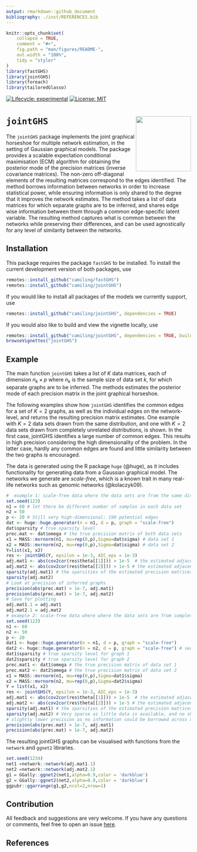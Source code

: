 ```yaml
---
output: rmarkdown::github_document
bibliography: ./inst/REFERENCES.bib
---
```


<!-- README.md is generated from README.Rmd. Please edit that file -->

```r
knitr::opts_chunk$set(
    collapse = TRUE,
    comment = "#>",
    fig.path = "man/figures/README-",
    out.width = "100%",
    tidy = "styler"
)
library(fastGHS)
library(jointGHS)
library(foreach)
library(tailoredGlasso)
```


<!-- badges: start -->
[![Lifecycle: experimental](https://img.shields.io/badge/lifecycle-experimental-orange.svg)](https://www.tidyverse.org/lifecycle/#experimental)
[![License: MIT](https://img.shields.io/badge/License-MIT-yellow.svg)](https://opensource.org/licenses/MIT)
<!--[![codecov](https://codecov.io/gh/Camiling/JoStARS/branch/main/graph/badge.svg?token=QL5ZW3RQZD)](https://codecov.io/gh/Camiling/JoStARS) -->
<!--[![R build status](https://github.com/Camiling/JoStARS/workflows/R-CMD-check/badge.svg)](https://github.com/Camiling/JoStARS/actions) -->
<!-- badges: end -->

<!-- IF ON CRAN [![CRAN_Status_Badge](https://www.r-pkg.org/badges/version-last-release/shapr)]
[![CRAN_Downloads_Badge](https://cranlogs.r-pkg.org/badges/grand-total/shapr)]---->
<!--PAPER HERE [![DOI](https://joss.theoj.org/papers/10.21105/joss.02027/status.svg)]---->


# `jointGHS` <img src="man/figures/jointGHSlogo.png" align="right" height="150"/>


The `jointGHS` package implements the joint graphical horseshoe for multiple network estimation, in the setting of Gaussian graphical models. The package provides a scalable expectation conditional maximisation (ECM) algorithm for obtaining the posterior mode of the precision matrices (inverse covariance matrices). The non-zero off-diagonal elements of the resulting matrices correspond to the edges identified. The method borrows information between networks in order to increase statistical power, while ensuring information is only shared to the degree that it improves the network estimates. The method takes a list of data matrices for which separate graphs are to be inferred, and shares edge wise information between them through a common edge-specific latent variable. The resulting method captures what is common between the networks while preserving their differences, and can be used agnostically for any level of similarity between the networks. 



## Installation

This package requires the package `fastGHS` to be installed. To install the current development version of both packages, use

```r
remotes::install_github("camiling/fastGHS")
remotes::install_github("camiling/jointGHS")
```

If you would like to install all packages of the models we currently support, use

```r
remotes::install_github("camiling/jointGHS", dependencies = TRUE)
```


If you would also like to build and view the vignette locally, use 

```r
remotes::install_github("camiling/jointGHS", dependencies = TRUE, build_vignettes = TRUE)
browseVignettes("jointGHS")
```


## Example


The main function `jointGHS` takes a list of $K$ data matrices, each of dimension $n_k \times p$ where $n_k$ is the sample size of data set $k$, for which separate graphs are to be inferred. The methods estimates the posterior mode of each precision matrix in the joint graphical horseshoe. 

The following examples show how `jointGHS` identifies the common edges for a set of $K=2$ graphs, as well as the individual edges on the network-level, and returns the resulting precision matrix estimates. One example with $K=2$ data sets drawn from the same distribution, and one with $K=2$ data sets drawn from completely unrelated distributions, is shown. In the first case, jointGHS identifies a large number of common edges. This results in high precision considering the high dimensionality of the problem. In the latter case, hardly any common edges are found and little similarity between the two graphs is encouraged. 

The data is generated using the R package `huge` (@huge), as it includes functionality for generating data from a Gaussian graphical model. The networks we generate are *scale-free*, which is a known trait in many real-life networks such as genomic networks (@kolaczyk09).

```r
#  example 1: scale-free data where the data sets are from the same distribution
set.seed(123)
n1 = 60 # let there be different number of samples in each data set
n2 = 50 
p <- 20 # Still very high-dimensional: 190 potential edges 
dat <- huge::huge.generator(n = n1, d = p, graph = "scale-free")
dat$sparsity # true sparsity level
prec.mat <- dat$omega # the true precision matrix of both data sets
x1 = MASS::mvrnorm(n1, mu=rep(0,p),Sigma=dat$sigma) # data set 1
x2 = MASS::mvrnorm(n2, mu=rep(0,p),Sigma=dat$sigma) # data set 2
Y=list(x1, x2)
res <- jointGHS(Y, epsilon = 1e-3, AIC_eps = 1e-3) 
adj.mat1 <- abs(cov2cor(res$theta[[1]])) > 1e-5  # the estimated adjacency matrix of graph 1
adj.mat2 <- abs(cov2cor(res$theta[[2]])) > 1e-5 # the estimated adjacency matrix of graph 2
sparsity(adj.mat1) # the sparsities of the estimated precision matrices
sparsity(adj.mat2)
# Look at precision of inferred graphs
precision(abs(prec.mat) > 1e-7, adj.mat1)
precision(abs(prec.mat) > 1e-7, adj.mat2)
# Save for plotting
adj.mat1.1 = adj.mat1
adj.mat2.1 = adj.mat2
# example 2: scale-free data where where the data sets are from completely unrelated distributions
set.seed(123)
n1 <- 60 
n2 <- 50
p <- 20
dat1 <- huge::huge.generator(n = n1, d = p, graph = "scale-free")
dat2 <- huge::huge.generator(n = n2, d = p, graph = "scale-free") # second graph is completely unrelated
dat1$sparsity # true sparsity level for graph 1
dat2$sparsity # true sparsity level for graph 2
prec.mat1 <- dat1$omega # the true precision matrix of data set 1
prec.mat2 <- dat2$omega # the true precision matrix of data set 2
x1 = MASS::mvrnorm(n1, mu=rep(0,p),Sigma=dat1$sigma)
x2 = MASS::mvrnorm(n2, mu=rep(0,p),Sigma=dat2$sigma)
Y = list(x1, x2)
res <- jointGHS(Y, epsilon = 1e-3, AIC_eps = 1e-3)
adj.mat1 <- abs(cov2cor(res$theta[[1]])) > 1e-5  # the estimated adjacency matrix of graph 1
adj.mat2 <- abs(cov2cor(res$theta[[2]])) > 1e-5 # the estimated adjacency matrix of graph 2
sparsity(adj.mat1) # the sparsities of the estimated precision matrices
sparsity(adj.mat2) # Very sparse as little data is available, and no shared information
# slightly lower precision as no information could be borrowed across classes, but still very high
precision(abs(prec.mat) > 1e-7, adj.mat1)
precision(abs(prec.mat) > 1e-7, adj.mat2)

```

The resulting jointGHS graphs can be visualised with functions from the `network` and `ggnet2` libraries. 


```r
set.seed(1234)
net1 =network::network(adj.mat1.1)
net2 =network::network(adj.mat2.1)
g1 = GGally::ggnet2(net1,alpha=0.9,color = 'darkblue')
g2 = GGally::ggnet2(net2,alpha=0.9,color = 'darkblue')
ggpubr::ggarrange(g1,g2,ncol=2,nrow=1)
```


## Contribution

All feedback and suggestions are very welcome. If you have any questions or comments, feel
free to open an issue [here](https://github.com/Camiling/jointGHS/issues). 



## References
